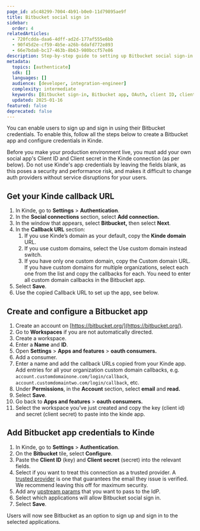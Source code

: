 ```yaml
---
page_id: a5c48299-7004-4b91-b0e0-11d79895ae9f
title: Bitbucket social sign in
sidebar:
  order: 4
relatedArticles:
  - 720fcdda-daa6-4dff-ad2d-177af555e6bb
  - 90f45d2e-cf59-4b5e-a26b-6dafd772e893
  - 66e7bda8-bc17-463b-8b63-980bccf57e86
description: Step-by-step guide to setting up Bitbucket social sign-in including Bitbucket app creation, OAuth configuration, and Kinde integration.
metadata:
  topics: [authenticate]
  sdk: []
  languages: []
  audience: [developer, integration-engineer]
  complexity: intermediate
  keywords: [Bitbucket sign-in, Bitbucket app, OAuth, client ID, client secret, callback URL, permissions]
  updated: 2025-01-16
featured: false
deprecated: false
---
```


You can enable users to sign up and sign in using their Bitbucket credentials. To enable this, follow all the steps below to create a Bitbucket app and configure credentials in Kinde.

<Aside type="warning" title="Social sign in for production environments">

Before you make your production environment live, you must add your own social app's Client ID and Client secret in the Kinde connection (as per below). Do not use Kinde's app credentials by leaving the fields blank, as this poses a security and performance risk, and makes it difficult to change auth providers without service disruptions for your users.

</Aside>

## **Get your Kinde callback URL**

1. In Kinde, go to **Settings** > **Authentication**.
2. In the **Social connections** section, select **Add connection.**
3. In the window that appears, select **Bitbucket,** then select **Next**. 
4. In the **Callback URL** section:
   1. If you use Kinde’s domain as your default, copy the **Kinde domain** URL.
   2. If you use custom domains, select the Use custom domain instead switch.
   3. If you have only one custom domain, copy the Custom domain URL. If you have custom domains for multiple organizations, select each one from the list and copy the callbacks for each. You need to enter all custom domain callbacks in the Bitbucket app.
5. Select **Save**.
6. Use the copied Callback URL to set up the app, see below.

## **Create and configure a Bitbucket app**

1. Create an account on [https://bitbucket.org/](https://bitbucket.org/).
2. Go to **Workspaces** if you are not automatically directed.
3. Create a workspace.
4. Enter a **Name** and **ID**.
5. Open **Settings** > **Apps and features** > **oauth consumers.**
6. Add a consumer.
7. Enter a name and add the callback URLs copied from your Kinde app. Add entries for all your organization custom domain callbacks, e.g. `account.customdomainone.com/login/callback`, `account.customdomaintwo.com/login/callback`, etc.
8. Under **Permissions**, in the **Account** section, select **email** and **read.**
9. Select **Save**.
10. Go back to **Apps and features** > **oauth consumers.**
11. Select the workspace you’ve just created and copy the key (client id) and secret (client secret) to paste into the kinde app.

## **Add Bitbucket app credentials to Kinde**

1. In Kinde, go to **Settings** > **Authentication**.
2. On the **Bitbucket** tile, select **Configure**.
3. Paste the **Client ID** (key) and **Client secret** (secret) into the relevant fields.
4. Select if you want to treat this connection as a trusted provider. A [trusted provider](/authenticate/about-auth/identity-and-verification/) is one that guarantees the email they issue is verified. We recommend leaving this off for maximum security.
5. Add any [upstream params](/authenticate/auth-guides/pass-params-idp/) that you want to pass to the IdP.
6. Select which applications will allow Bitbucket social sign in.
7. Select **Save**.

Users will now see Bitbucket as an option to sign up and sign in to the selected applications.
